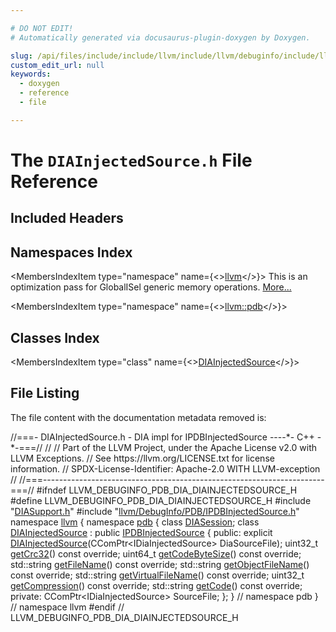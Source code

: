 ```yaml
---

# DO NOT EDIT!
# Automatically generated via docusaurus-plugin-doxygen by Doxygen.

slug: /api/files/include/include/llvm/include/llvm/debuginfo/include/llvm/debuginfo/pdb/include/llvm/debuginfo/pdb/dia/diainjectedsource-h
custom_edit_url: null
keywords:
  - doxygen
  - reference
  - file

---
```





# The `DIAInjectedSource.h` File Reference

<DoxygenPage pluginConfig={pluginConfig}>



## Included Headers

<IncludesList>
<IncludesListItem
  filePath="DIASupport.h"
  permalink="/docs/api/files/include/include/llvm/include/llvm/debuginfo/include/llvm/debuginfo/pdb/include/llvm/debuginfo/pdb/dia/diasupport-h"
  isLocal="true" />
<IncludesListItem
  filePath="llvm/DebugInfo/PDB/IPDBInjectedSource.h"
  permalink="/docs/api/files/include/include/llvm/include/llvm/debuginfo/include/llvm/debuginfo/pdb/ipdbinjectedsource-h"
  isLocal="true" />
</IncludesList>

## Namespaces Index

<MembersIndex>

<MembersIndexItem
  type="namespace"
  name={<><a href="/docs/api/namespaces/llvm">llvm</a></>}>
This is an optimization pass for GlobalISel generic memory operations. <a href="/docs/api/namespaces/llvm/#details">More...</a>
</MembersIndexItem>

<MembersIndexItem
  type="namespace"
  name={<><a href="/docs/api/namespaces/llvm/pdb">llvm::pdb</a></>}>
</MembersIndexItem>

</MembersIndex>

## Classes Index

<MembersIndex>

<MembersIndexItem
  type="class"
  name={<><a href="/docs/api/classes/llvm/pdb/diainjectedsource">DIAInjectedSource</a></>}>
</MembersIndexItem>

</MembersIndex>


## File Listing

The file content with the documentation metadata removed is:

<ProgramListing>

<Link id="l00001" /><CodeLine lineNumber="1"><Highlight kind="comment">//===- DIAInjectedSource.h - DIA impl for IPDBInjectedSource ----&#42;- C++ -&#42;-===//</Highlight><Highlight kind="normal"></Highlight></CodeLine>
<Link id="l00002" /><CodeLine lineNumber="2"><Highlight kind="normal"></Highlight><Highlight kind="comment">//</Highlight><Highlight kind="normal"></Highlight></CodeLine>
<Link id="l00003" /><CodeLine lineNumber="3"><Highlight kind="normal"></Highlight><Highlight kind="comment">// Part of the LLVM Project, under the Apache License v2.0 with LLVM Exceptions.</Highlight><Highlight kind="normal"></Highlight></CodeLine>
<Link id="l00004" /><CodeLine lineNumber="4"><Highlight kind="normal"></Highlight><Highlight kind="comment">// See https://llvm.org/LICENSE.txt for license information.</Highlight><Highlight kind="normal"></Highlight></CodeLine>
<Link id="l00005" /><CodeLine lineNumber="5"><Highlight kind="normal"></Highlight><Highlight kind="comment">// SPDX-License-Identifier: Apache-2.0 WITH LLVM-exception</Highlight><Highlight kind="normal"></Highlight></CodeLine>
<Link id="l00006" /><CodeLine lineNumber="6"><Highlight kind="normal"></Highlight><Highlight kind="comment">//</Highlight><Highlight kind="normal"></Highlight></CodeLine>
<Link id="l00007" /><CodeLine lineNumber="7"><Highlight kind="normal"></Highlight><Highlight kind="comment">//===----------------------------------------------------------------------===//</Highlight><Highlight kind="normal"></Highlight></CodeLine>
<Link id="l00008" /><CodeLine lineNumber="8"><Highlight kind="normal"></Highlight></CodeLine>
<Link id="l00009" /><CodeLine lineNumber="9"><Highlight kind="normal"></Highlight><Highlight kind="preprocessor">#ifndef LLVM&#95;DEBUGINFO&#95;PDB&#95;DIA&#95;DIAINJECTEDSOURCE&#95;H</Highlight><Highlight kind="normal"></Highlight></CodeLine>
<Link id="l00010" /><CodeLine lineNumber="10"><Highlight kind="normal"></Highlight><Highlight kind="preprocessor">#define LLVM&#95;DEBUGINFO&#95;PDB&#95;DIA&#95;DIAINJECTEDSOURCE&#95;H</Highlight><Highlight kind="normal"></Highlight></CodeLine>
<Link id="l00011" /><CodeLine lineNumber="11"><Highlight kind="normal"></Highlight></CodeLine>
<Link id="l00012" /><CodeLine lineNumber="12"><Highlight kind="normal"></Highlight><Highlight kind="preprocessor">#include &quot;<a href="/docs/api/files/include/include/llvm/include/llvm/debuginfo/include/llvm/debuginfo/pdb/include/llvm/debuginfo/pdb/dia/diasupport-h">DIASupport.h</a>&quot;</Highlight><Highlight kind="normal"></Highlight></CodeLine>
<Link id="l00013" /><CodeLine lineNumber="13"><Highlight kind="normal"></Highlight><Highlight kind="preprocessor">#include &quot;<a href="/docs/api/files/include/include/llvm/include/llvm/debuginfo/include/llvm/debuginfo/pdb/ipdbinjectedsource-h">llvm/DebugInfo/PDB/IPDBInjectedSource.h</a>&quot;</Highlight><Highlight kind="normal"></Highlight></CodeLine>
<Link id="l00014" /><CodeLine lineNumber="14"><Highlight kind="normal"></Highlight></CodeLine>
<Link id="l00015" /><CodeLine lineNumber="15"><Highlight kind="normal"></Highlight><Highlight kind="keyword">namespace </Highlight><Highlight kind="normal"><a href="/docs/api/namespaces/llvm">llvm</a> &#123;</Highlight></CodeLine>
<Link id="l00016" /><CodeLine lineNumber="16"><Highlight kind="normal"></Highlight><Highlight kind="keyword">namespace </Highlight><Highlight kind="normal"><a href="/docs/api/namespaces/llvm/pdb">pdb</a> &#123;</Highlight></CodeLine>
<Link id="l00017" /><CodeLine lineNumber="17"><Highlight kind="normal"></Highlight><Highlight kind="keyword">class </Highlight><Highlight kind="normal"><a href="/docs/api/classes/llvm/pdb/diasession">DIASession</a>;</Highlight></CodeLine>
<Link id="l00018" /><CodeLine lineNumber="18"><Highlight kind="normal"></Highlight></CodeLine>
<Link id="l00019" /><CodeLine lineNumber="19" lineLink="/docs/api/classes/llvm/pdb/diainjectedsource"><Highlight kind="normal"></Highlight><Highlight kind="keyword">class </Highlight><Highlight kind="normal"><a href="/docs/api/classes/llvm/pdb/diainjectedsource/#a8e4e47d70f0e16c162909be45277f05e">DIAInjectedSource</a> : </Highlight><Highlight kind="keyword">public</Highlight><Highlight kind="normal"> <a href="/docs/api/classes/llvm/pdb/ipdbinjectedsource">IPDBInjectedSource</a> &#123;</Highlight></CodeLine>
<Link id="l00020" /><CodeLine lineNumber="20"><Highlight kind="normal"></Highlight><Highlight kind="keyword">public</Highlight><Highlight kind="normal">:</Highlight></CodeLine>
<Link id="l00021" /><CodeLine lineNumber="21"><Highlight kind="normal">  </Highlight><Highlight kind="keyword">explicit</Highlight><Highlight kind="normal"> <a href="/docs/api/classes/llvm/pdb/diainjectedsource/#a8e4e47d70f0e16c162909be45277f05e">DIAInjectedSource</a>(CComPtr&lt;IDiaInjectedSource&gt; DiaSourceFile);</Highlight></CodeLine>
<Link id="l00022" /><CodeLine lineNumber="22"><Highlight kind="normal"></Highlight></CodeLine>
<Link id="l00023" /><CodeLine lineNumber="23"><Highlight kind="normal">  uint32&#95;t <a href="/docs/api/classes/llvm/pdb/diainjectedsource/#a2fc15ac1eb0a10f6a6cd11e6eb91f8c4">getCrc32</a>() </Highlight><Highlight kind="keyword">const override</Highlight><Highlight kind="normal">;</Highlight></CodeLine>
<Link id="l00024" /><CodeLine lineNumber="24"><Highlight kind="normal">  uint64&#95;t <a href="/docs/api/classes/llvm/pdb/diainjectedsource/#ae3e9c3379bc234ddc68587b2ee96cfbb">getCodeByteSize</a>() </Highlight><Highlight kind="keyword">const override</Highlight><Highlight kind="normal">;</Highlight></CodeLine>
<Link id="l00025" /><CodeLine lineNumber="25"><Highlight kind="normal">  std::string <a href="/docs/api/classes/llvm/pdb/diainjectedsource/#a77c5cc13da317c6218b7511a2c5613e1">getFileName</a>() </Highlight><Highlight kind="keyword">const override</Highlight><Highlight kind="normal">;</Highlight></CodeLine>
<Link id="l00026" /><CodeLine lineNumber="26"><Highlight kind="normal">  std::string <a href="/docs/api/classes/llvm/pdb/diainjectedsource/#a4eb62c6b4cfad7ff9931e81aba11b077">getObjectFileName</a>() </Highlight><Highlight kind="keyword">const override</Highlight><Highlight kind="normal">;</Highlight></CodeLine>
<Link id="l00027" /><CodeLine lineNumber="27"><Highlight kind="normal">  std::string <a href="/docs/api/classes/llvm/pdb/diainjectedsource/#a0752a69d3b31348cad0770d35e1f7bf4">getVirtualFileName</a>() </Highlight><Highlight kind="keyword">const override</Highlight><Highlight kind="normal">;</Highlight></CodeLine>
<Link id="l00028" /><CodeLine lineNumber="28"><Highlight kind="normal">  uint32&#95;t <a href="/docs/api/classes/llvm/pdb/diainjectedsource/#ac92785a86eeefefd488fd69111427fad">getCompression</a>() </Highlight><Highlight kind="keyword">const override</Highlight><Highlight kind="normal">;</Highlight></CodeLine>
<Link id="l00029" /><CodeLine lineNumber="29"><Highlight kind="normal">  std::string <a href="/docs/api/classes/llvm/pdb/diainjectedsource/#a51565e2ff03d7d85ec3bd0f7f51973f0">getCode</a>() </Highlight><Highlight kind="keyword">const override</Highlight><Highlight kind="normal">;</Highlight></CodeLine>
<Link id="l00030" /><CodeLine lineNumber="30"><Highlight kind="normal"></Highlight></CodeLine>
<Link id="l00031" /><CodeLine lineNumber="31"><Highlight kind="normal"></Highlight><Highlight kind="keyword">private</Highlight><Highlight kind="normal">:</Highlight></CodeLine>
<Link id="l00032" /><CodeLine lineNumber="32"><Highlight kind="normal">  CComPtr&lt;IDiaInjectedSource&gt; SourceFile;</Highlight></CodeLine>
<Link id="l00033" /><CodeLine lineNumber="33"><Highlight kind="normal">&#125;;</Highlight></CodeLine>
<Link id="l00034" /><CodeLine lineNumber="34"><Highlight kind="normal">&#125; </Highlight><Highlight kind="comment">// namespace pdb</Highlight><Highlight kind="normal"></Highlight></CodeLine>
<Link id="l00035" /><CodeLine lineNumber="35"><Highlight kind="normal">&#125; </Highlight><Highlight kind="comment">// namespace llvm</Highlight><Highlight kind="normal"></Highlight></CodeLine>
<Link id="l00036" /><CodeLine lineNumber="36"><Highlight kind="normal"></Highlight></CodeLine>
<Link id="l00037" /><CodeLine lineNumber="37"><Highlight kind="normal"></Highlight><Highlight kind="preprocessor">#endif </Highlight><Highlight kind="comment">// LLVM&#95;DEBUGINFO&#95;PDB&#95;DIA&#95;DIAINJECTEDSOURCE&#95;H</Highlight><Highlight kind="normal"></Highlight></CodeLine>

</ProgramListing>

</DoxygenPage>
